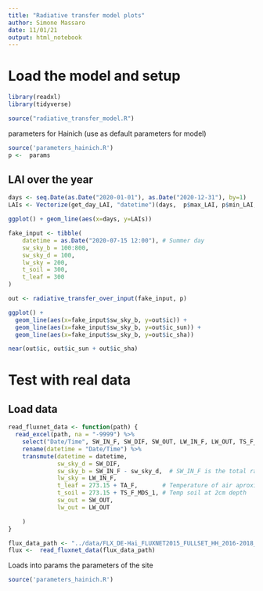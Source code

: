 ```yaml
---
title: "Radiative transfer model plots"
author: Simone Massaro
date: 11/01/21
output: html_notebook
---
```

# Load the model and setup

```r
library(readxl)
library(tidyverse)
```
```r
source("radiative_transfer_model.R")
```

parameters for Hainich (use as default parameters for model)
```r
source('parameters_hainich.R')
p <-  params
```

## LAI over the year

```r
days <- seq.Date(as.Date("2020-01-01"), as.Date("2020-12-31"), by=1)
LAIs <- Vectorize(get_day_LAI, "datetime")(days,  p$max_LAI, p$min_LAI, p$leaf_out, p$leaf_full, p$leaf_fall, p$leaf_fall_complete)

ggplot() + geom_line(aes(x=days, y=LAIs))
```

```r
fake_input <- tibble(
    datetime = as.Date("2020-07-15 12:00"), # Summer day
    sw_sky_b = 100:800,
    sw_sky_d = 100,
    lw_sky = 200,
    t_soil = 300,
    t_leaf = 300
)

out <- radiative_transfer_over_input(fake_input, p)

ggplot() +
  geom_line(aes(x=fake_input$sw_sky_b, y=out$ic)) +
  geom_line(aes(x=fake_input$sw_sky_b, y=out$ic_sun)) +
  geom_line(aes(x=fake_input$sw_sky_b, y=out$ic_sha))
```


```r
near(out$ic, out$ic_sun + out$ic_sha)
```



# Test with real data

## Load data

```r
read_fluxnet_data <- function(path) {
  read_excel(path, na = "-9999") %>%
    select("Date/Time", SW_IN_F, SW_DIF, SW_OUT, LW_IN_F, LW_OUT, TS_F_MDS_1, TA_F) %>% # Columns interesting for radiative model
    rename(datetime = "Date/Time") %>%
    transmute(datetime = datetime,
              sw_sky_d = SW_DIF,
              sw_sky_b = SW_IN_F - sw_sky_d,  # SW_IN_F is the total radiation direct + diffuse
              lw_sky = LW_IN_F,
              t_leaf = 273.15 + TA_F,       # Temperature of air aproximation for leaf T for now
              t_soil = 273.15 + TS_F_MDS_1, # Temp soil at 2cm depth
              sw_out = SW_OUT,
              lw_out = LW_OUT

    )
}
```
```r
flux_data_path <- "../data/FLX_DE-Hai_FLUXNET2015_FULLSET_HH_2016-2018_beta-3_for_class.xlsx"
flux <-  read_fluxnet_data(flux_data_path)
```
Loads into params the parameters of the site
```r
source('parameters_hainich.R')
```
